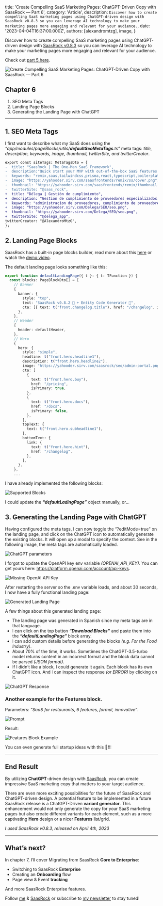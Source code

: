 
  title: 'Create Compelling SaaS Marketing Pages: ChatGPT-Driven Copy with SaasRock — Part 6',
  category: 'Article',
  description: `Discover how to create compelling SaaS marketing pages using ChatGPT-driven design with SaasRock v0.8.3 so you can leverage AI technology to make your marketing pages more engaging and relevant for your audience.`,
  date: '2023-04-04T16:37:00.000Z',
  authors: [alexandromtzg],
  image,
}

Discover how to create compelling SaaS marketing pages using ChatGPT-driven design with [SaasRock v0.8.3](https://saasrock.com/?ref=alexandro.dev&utm_content=saasrock-delega-part-6) so you can leverage AI technology to make your marketing pages more engaging and relevant for your audience.

Check out [part 5 here](https://alexandromtzg.medium.com/building-a-document-and-contract-saas-with-saasrock-part-5-pricing-plans-bd8888f56751).

<img
  src={image}
  class="shadow-2xl border border-gray-100 rounded-lg"
  alt="Create Compelling SaaS Marketing Pages: ChatGPT-Driven Copy with SaasRock — Part 6"
  className="w-full"
/>

<!--more-->

## Chapter 6

1. SEO Meta Tags
2. Landing Page Blocks
3. Generating the Landing Page with ChatGPT

---

## 1. SEO Meta Tags

I first want to describe what my SaaS does using the _“app/modules/pageBlocks/utils/**defaultSeoMetaTags**.ts”_ meta tags: _title, description, keywords, image, thumbnail, twitterSite, and twitterCreator_.

```diff
export const siteTags: MetaTagsDto = {
-  title: "SaasRock | The One-Man SaaS Framework",
-  description:"Quick start your MVP with out-of-the-box SaaS features like Authentication, Pricing & Subscriptions, Admin & App portals, Entity Builder (CRUD, API, Webhooks, Permissions, Logs...), Blogging, CRM, Email Marketing, Page Block Builder, Notifications, Onboarding, and more.",
-  keywords: "remix,saas,tailwindcss,prisma,react,typescript,boilerplate,saas-kit,saas-boilerplate,stripe,postmark,admin-portal,app-dashboard,multi-tenancy",
-  image: "https://yahooder.sirv.com/saasfrontends/remix/ss/cover.png",
-  thumbnail: "https://yahooder.sirv.com/saasfrontends/remix/thumbnail.png",
-  twitterSite: "@saas_rock",
+  title: "Délega | Gestión de cumplimiento",
+  description: "Gestión de cumplimiento de proveedores especializados. Firma tus contratos y gestiona evidencia de documentación legal de proveedores como Opinión de Cumplimiento SAT, INFONAVIT, IMSS y documentación para REPSE .",
+  keywords: "administracion de proveedores, cumplimiento de proveedores, proveedores, proveedores de servicios, documentacion, gestion de documentos, firma de contratos, contrato digital, infonavit, imss, sat, repse, cumplimiento",
+  image: "https://yahooder.sirv.com/Delega/SEO/seo.png",
+  thumbnail: "https://yahooder.sirv.com/Delega/SEO/seo.png",
+  twitterSite: "@delega_app",
twitterCreator: "@AlexandroMtzG",
};
```

## 2. Landing Page Blocks

SaasRock has a built-in page blocks builder, read more about this [here](https://javascript.plainenglish.io/building-a-page-block-builder-with-remix-and-tailwind-css-f9044a09cfa8) or watch the [demo video](https://www.loom.com/share/aabfac5c4fb94e2698e459fa4a01f948).

The default landing page looks something like this:

```ts
export function defaultLandingPage({ t }: { t: TFunction }) {
  const blocks: PageBlockDto[] = [
    // Banner
    {
      banner: {
        style: "top",
        text: "SaasRock v0.8.2 🎉 + Entity Code Generator 🚀",
        cta: [{ text: t("front.changelog.title"), href: "/changelog", isPrimary: true }],
      },
    },
    // Header
    {
      header: defaultHeader,
    },
    // Hero
    {
      hero: {
        style: "simple",
        headline: t("front.hero.headline1"),
        description: t("front.hero.headline2"),
        image: "https://yahooder.sirv.com/saasrock/seo/admin-portal.png",
        cta: [
          {
            text: t("front.hero.buy"),
            href: "/pricing",
            isPrimary: true,
          },
          {
            text: t("front.hero.docs"),
            href: "/docs",
            isPrimary: false,
          },
        ],
        topText: {
          text: t("front.hero.subheadline1"),
        },
        bottomText: {
          link: {
            text: t("front.hero.hint"),
            href: "/changelog",
          },
        },
      },
    },
    ...
```

I have already implemented the following blocks:

![Supported Blocks](https://miro.medium.com/v2/resize:fit:1400/format:webp/1*8dlH9Wu7KkVDI9dGYpgPMA.png)

I could update the _**“defaultLadingPage”**_ object manually, or...

## 3. Generating the Landing Page with ChatGPT

Having configured the meta tags, I can now toggle the “?editMode=true” on the landing page, and click on the ChatGPT icon to automatically generate the existing blocks. It will open up a modal to specify the context. See in the following image, the meta tags are automatically loaded.

![ChatGPT parameters](https://miro.medium.com/v2/resize:fit:1400/format:webp/1*NLnREtOqVXpF3WbAnXVq6g.png)

I forgot to update the OpenAPI key env variable _(OPENAI_API_KEY)_. You can get yours here: https://platform.openai.com/account/api-keys.

![Missing OpenAI API Key](https://miro.medium.com/v2/resize:fit:1400/format:webp/1*H2dPahwi-lx5ryZ4BoPgew.png)

After restarting the server so the .env variable loads, and about 30 seconds, I now have a fully functional landing page:

![Generated Landing Page](https://miro.medium.com/v2/resize:fit:1400/format:webp/1*sLeFT45abTCX6IGKCmK2OA.png)

A few things about this generated landing page:

- The landing page was generated in Spanish since my meta tags are in that language.
- I can click on the top button **_“Download Blocks”_** and paste them into the **_“defaultLandingPage”_** block array.
- I can add custom details before generating the blocks _(e.g. For the Food Industry)_.
- About 70% of the time, it works. Sometimes the ChatGPT-3.5-turbo model returns content in an incorrect format and the block data cannot be parsed _(JSON format)_.
- If I didn’t like a block, I could generate it again. Each block has its own ChatGPT icon. And I can inspect the response _(or ERROR)_ by clicking on it.

![ChatGPT Response](https://miro.medium.com/v2/resize:fit:1400/format:webp/1*HpEm1cDWARACCHtLhd1ySA.png)

### Another example for the Features block.

Parameters: _“SaaS for restaurants, 6 features, formal, innovative”_.

![Prompt](https://miro.medium.com/v2/resize:fit:1400/format:webp/1*Lwoni9cb4H9e8iSJCPgTTQ.png)

Result:

![Features Block Example](https://miro.medium.com/v2/resize:fit:1400/format:webp/1*3M446nVaVENWtdQ4tM4f3A.png)

You can even generate full startup ideas with this 👀!!!

---

## End Result

By utilizing **ChatGPT**-driven design with [SaasRock](https://saasrock.com/?ref=alexandro.dev&utm_content=saasrock-delega-part-6), you can create impressive SaaS marketing copy that matters to your target audience.

There are even more exciting possibilities for the future of SaasRock and ChatGPT-driven design. A potential feature to be implemented in a future SaasRock release is a ChatGPT-Driven **variant generator**. This enhancement would not only generate the copy for your SaaS marketing pages but also create different variants for each element, such as a more captivating **Hero** design or a nicer **Features** list/grid.

_*I used SaasRock v0.8.3, released on April 4th, 2023*_

---

## What’s next?

In chapter 7, I’ll cover Migrating from SaasRock **Core to Enterprise**:

- Switching to SaasRock **Enterprise**
- Creating an **Onboarding** flow
- Page view & Event **tracking**

And more SaasRock Enterprise features.

Follow [me](https://twitter.com/AlexandroMtzG) & [SaasRock](https://twitter.com/saas_rock) or subscribe to [my newsletter](https://saasrock.com/newsletter?ref=alexandro.dev&utm_content=saasrock-delega-part-6) to stay tuned!
